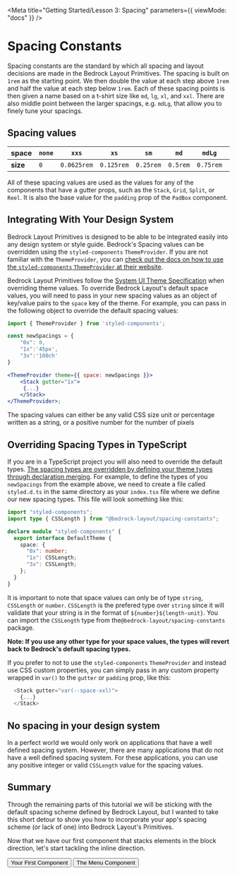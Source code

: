 
<Meta
  title="Getting Started/Lesson 3: Spacing"
  parameters={{ viewMode: "docs" }}
/>

# Spacing Constants

Spacing constants are the standard by which all spacing and layout decisions are made in the Bedrock Layout Primitives. The spacing is built on `1rem` as the starting point. We then double the value at each step above `1rem` and half the value at each step below `1rem`. Each of these spacing points is then given a name based on a t-shirt size like `md`, `lg`, `xl`, and `xxl`. There are also middle point between the larger spacings, e.g. `mdLg`, that allow you to finely tune your spacings.

## Spacing values

<Reel gutter='none'>

| **space** | `none` | `xxs`       | `xs`       | `sm`      | `md`     | `mdLg`    | `lg`   | `lgXl`   | `xl`   | `xlXXl` | `xxl`  |
| --------- | ------ | ----------- | ---------- | --------- | -------- | --------- | ------ | -------- | ------ | ------- | ------ |
| **size**  | `0`    | `0.0625rem` | `0.125rem` | `0.25rem` | `0.5rem` | `0.75rem` | `1rem` | `1.5rem` | `2rem` | `3rem`  | `4rem` |

</Reel>

All of these spacing values are used as the values for any of the components that have a gutter props, such as the `Stack`, `Grid`, `Split`, or `Reel`. It is also the base value for the `padding` prop of the `PadBox` component.

## Integrating With Your Design System

Bedrock Layout Primitives is designed to be able to be integrated easily into any design system or style guide. Bedrock's Spacing values can be overridden using the `styled-components` `ThemeProvider`. If you are not familiar with the `ThemeProvider`, you can [check out the docs on how to use the `styled-components` `ThemeProvider` at their website](https://styled-components.com/docs/advanced#theming).

Bedrock Layout Primitives follow the [System UI Theme Specification](https://system-ui.com/theme/#:~:text=This%20specification%20is%20a%20work%2Din%2Dprogress.&text=The%20theme%20object%20is%20intended,%2C%20and%2For%20design%20tokens) when overriding theme values. To override Bedrock Layout's default space values, you will need to pass in your new spacing values as an object of key/value pairs to the `space` key of the theme. For example, you can pass in the following object to override the default spacing values:

```jsx
import { ThemeProvider } from 'styled-components';

const newSpacings = {
    "0x": 0,
    "1x":'45px',
    "3x":'100ch'
}

<ThemeProvider theme={{ space: newSpacings }}>
    <Stack gutter="1x">
     {...}
    </Stack>
</ThemeProvider>;
```

The spacing values can either be any valid CSS size unit or percentage written as a string, or a positive number for the number of pixels

## Overriding Spacing Types in TypeScript

If you are in a TypeScript project you will also need to override the default types. [The spacing types are overridden by defining your theme types through declaration merging](https://styled-components.com/docs/api#create-a-declarations-file). For example, to define the types of you `newSpacings` from the example above, we need to create a file called `styled.d.ts` in the same directory as your `index.tsx` file where we define our new spacing types. This file will look something like this:

```typescript
import "styled-components";
import type { CSSLength } from "@bedrock-layout/spacing-constants";

declare module "styled-components" {
  export interface DefaultTheme {
    space: {
      "0x": number;
      "1x": CSSLength;
      "3x": CSSLength;
    };
  }
}
```

It is important to note that space values can only be of type `string`, `CSSLength` or `number`. `CSSLength` is the prefered type over `string` since it will validate that your string is in the format of `${number}${length-unit}`. You can import the `CSSLength` type from the`@bedrock-layout/spacing-constants` package.

**Note: If you use any other type for your space values, the types will revert back to Bedrock's default spacing types.**

If you prefer to not to use the `styled-components` `ThemeProvider` and instead use CSS custom properties, you can simply pass in any custom property wrapped in `var()` to the `gutter` or `padding` prop, like this:

```typescript
  <Stack gutter="var(--space-xxl)">
    {...}
  </Stack>
```

## No spacing in your design system

In a perfect world we would only work on applications that have a well defined spacing system. However, there are many applications that do not have a well defined spacing system. For these applications, you can use any positive integer or valid `CSSLength` value for the spacing values.

## Summary

Through the remaining parts of this tutorial we will be sticking with the default spacing scheme defined by Bedrock Layout, but I wanted to take this short detour to show you how to incorporate your app's spacing scheme (or lack of one) into Bedrock Layout's Primitives.

Now that we have our first component that stacks elements in the block direction, let's start tackling the inline direction.

<Inline switchAt="25rem" stretch={1} gutter="size3" minItemWidth="fit-content">
  <Button
    as="a"
    href="/?path=/docs/getting-started-lesson-2-your-first-component--page"
  >
    Your First Component
  </Button>
  <span />
  <Button
    as="a"
    href="/?path=/docs/getting-started-lesson-4-the-menu-component--page"
  >
    The Menu Component
  </Button>
</Inline>
